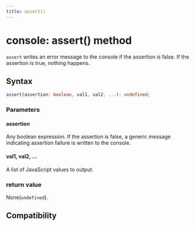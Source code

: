 ```yaml
---
title: assert()
---
```


# console: assert() method

`assert` writes an error message to the console if the assertion is false. If the assertion is true, nothing happens.

## Syntax

```ts
assert(assertion: boolean, val1, val2, ...): undefined;
```

### Parameters

#### assertion

Any boolean expression. If the assertion is false, a generic message indicating assertion failure is written to the console.

#### val1, val2, ...

A list of JavaScript values to output.

### return value

None(`undefined`).

## Compatibility


<LegacyCompatTable metadata="lynx-api/global/console/assert" />
